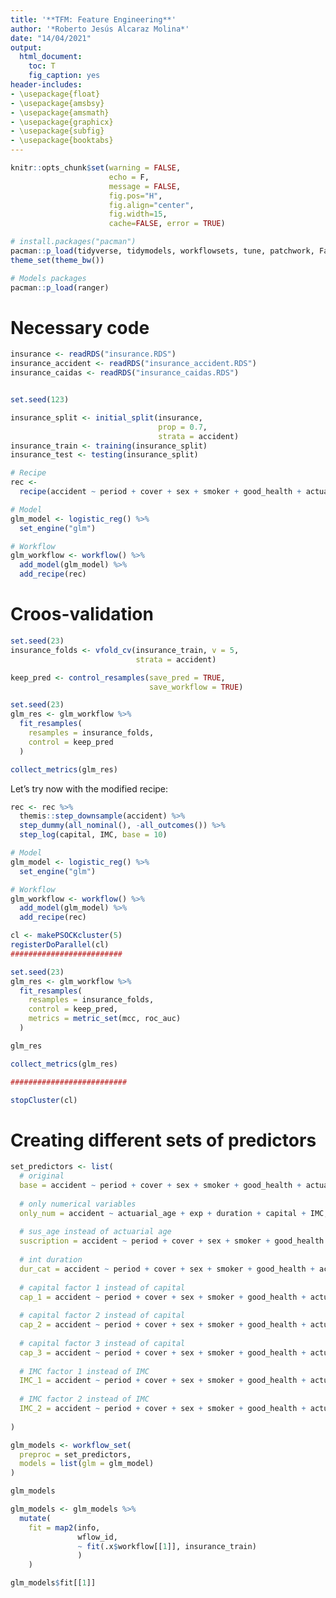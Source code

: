 ```yaml
---
title: '**TFM: Feature Engineering**'
author: '*Roberto Jesús Alcaraz Molina*'
date: "14/04/2021"
output:
  html_document:
    toc: T
    fig_caption: yes
header-includes: 
- \usepackage{float}
- \usepackage{amsbsy}
- \usepackage{amsmath}
- \usepackage{graphicx}
- \usepackage{subfig}
- \usepackage{booktabs}
---
```


```r
knitr::opts_chunk$set(warning = FALSE, 
                      echo = F, 
                      message = FALSE,
                      fig.pos="H", 
                      fig.align="center",
                      fig.width=15,
                      cache=FALSE, error = TRUE)
```

```r
# install.packages("pacman")
pacman::p_load(tidyverse, tidymodels, workflowsets, tune, patchwork, FactoMineR, doParallel)
theme_set(theme_bw())

# Models packages
pacman::p_load(ranger)
```

# Necessary code
```r
insurance <- readRDS("insurance.RDS")
insurance_accident <- readRDS("insurance_accident.RDS")
insurance_caidas <- readRDS("insurance_caidas.RDS")


set.seed(123)

insurance_split <- initial_split(insurance, 
                                 prop = 0.7, 
                                 strata = accident)
insurance_train <- training(insurance_split)
insurance_test <- testing(insurance_split)

# Recipe
rec <- 
  recipe(accident ~ period + cover + sex + smoker + good_health + actuarial_age + exp + duration + capital + IMC, data = insurance_train)

# Model
glm_model <- logistic_reg() %>%
  set_engine("glm")

# Workflow
glm_workflow <- workflow() %>%
  add_model(glm_model) %>%
  add_recipe(rec)
```

# Croos-validation

```r
set.seed(23)
insurance_folds <- vfold_cv(insurance_train, v = 5,
                            strata = accident)
```

```r
keep_pred <- control_resamples(save_pred = TRUE, 
                               save_workflow = TRUE)

set.seed(23)
glm_res <- glm_workflow %>%
  fit_resamples(
    resamples = insurance_folds,
    control = keep_pred
  )

collect_metrics(glm_res)
```

Let's try now with the modified recipe:

```r
rec <- rec %>%
  themis::step_downsample(accident) %>%
  step_dummy(all_nominal(), -all_outcomes()) %>%
  step_log(capital, IMC, base = 10)

# Model
glm_model <- logistic_reg() %>%
  set_engine("glm")

# Workflow
glm_workflow <- workflow() %>%
  add_model(glm_model) %>%
  add_recipe(rec)
```

```r
cl <- makePSOCKcluster(5)
registerDoParallel(cl)
#########################

set.seed(23)
glm_res <- glm_workflow %>%
  fit_resamples(
    resamples = insurance_folds,
    control = keep_pred,
    metrics = metric_set(mcc, roc_auc)
  )

glm_res

collect_metrics(glm_res)

##########################

stopCluster(cl)
```


# Creating different sets of predictors

```r
set_predictors <- list(
  # original
  base = accident ~ period + cover + sex + smoker + good_health + actuarial_age + exp + duration + capital + IMC,
  
  # only numerical variables
  only_num = accident ~ actuarial_age + exp + duration + capital + IMC,
  
  # sus_age instead of actuarial age
  suscription = accident ~ period + cover + sex + smoker + good_health + sus_age + exp + duration + capital + IMC,
  
  # int duration
  dur_cat = accident ~ period + cover + sex + smoker + good_health + actuarial_age + exp + duration_cat + capital + IMC,
  
  # capital factor 1 instead of capital
  cap_1 = accident ~ period + cover + sex + smoker + good_health + actuarial_age + exp + duration + capital_factor_1 + IMC,
  
  # capital factor 2 instead of capital
  cap_2 = accident ~ period + cover + sex + smoker + good_health + actuarial_age + exp + duration + capital_factor_2 + IMC,
  
  # capital factor 3 instead of capital
  cap_3 = accident ~ period + cover + sex + smoker + good_health + actuarial_age + exp + duration + capital_factor_3 + IMC,
  
  # IMC factor 1 instead of IMC
  IMC_1 = accident ~ period + cover + sex + smoker + good_health + actuarial_age + exp + duration + capital + IMC_factor_1,
  
  # IMC factor 2 instead of IMC
  IMC_2 = accident ~ period + cover + sex + smoker + good_health + actuarial_age + exp + duration + capital + IMC_factor_2
  
)
```


```r
glm_models <- workflow_set(
  preproc = set_predictors,
  models = list(glm = glm_model)
)

glm_models
```

```r
glm_models <- glm_models %>%
  mutate(
    fit = map2(info,
               wflow_id,
               ~ fit(.x$workflow[[1]], insurance_train)
               )
    )

glm_models$fit[[1]]
```
















